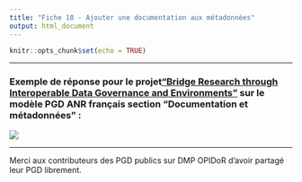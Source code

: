 ```yaml
---
title: "Fiche 18 - Ajouter une documentation aux métadonnées"
output: html_document
---
```


```r
knitr::opts_chunk$set(echo = TRUE)
```

------------------------------------------------------------------------

### **Exemple de réponse pour le projet**[ **"Bridge Research through Interoperable Data Governance and Environments"**](https://dmp.opidor.fr/plans/10339/export.pdf) **sur le modèle PGD ANR français section "Documentation et métadonnées" :**

![](images/documentation%20et%20me%CC%81tadonne%CC%81es.png)

------------------------------------------------------------------------

Merci aux contributeurs des PGD publics sur DMP OPIDoR d'avoir partagé leur PGD librement.

